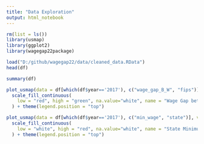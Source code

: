 ```yaml
---
title: "Data Exploration"
output: html_notebook
---
```

```r
rm(list = ls())
library(usmap)
library(ggplot2)
library(wagegap22package)
```



```r
load("D:/github/wagegap22/data/cleaned_data.RData")
head(df)
```

```r
summary(df)
```


```r
plot_usmap(data = df[which(df$year=='2017'), c("wage_gap_B_W", "fips")], values = "wage_gap_B_W", color = "black") +
  scale_fill_continuous(
    low = "red", high = "green", na.value="white", name = "Wage Gap between White and Black (2017)", label = scales::comma
  ) + theme(legend.position = "top")
```




```r
plot_usmap(data = df[which(df$year=='2017'), c("min_wage", "state")], values = "min_wage", color = "black") +
  scale_fill_continuous(
    low = "white", high = "red", na.value="white", name = "State Minimun Wage (2017)", label = scales::comma
  ) + theme(legend.position = "top")
```

